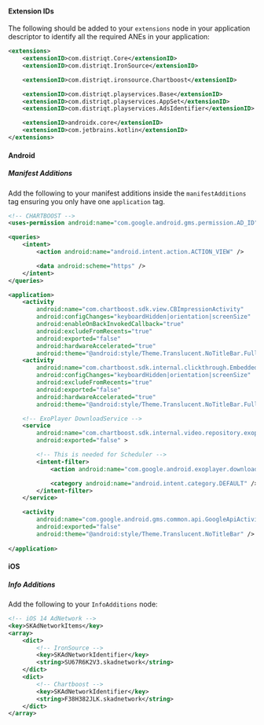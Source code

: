 
#### Extension IDs

The following should be added to your `extensions` node in your application descriptor to identify all the required ANEs in your application:

```xml
<extensions>
    <extensionID>com.distriqt.Core</extensionID>
    <extensionID>com.distriqt.IronSource</extensionID>

    <extensionID>com.distriqt.ironsource.Chartboost</extensionID>

    <extensionID>com.distriqt.playservices.Base</extensionID>
    <extensionID>com.distriqt.playservices.AppSet</extensionID>
    <extensionID>com.distriqt.playservices.AdsIdentifier</extensionID>

    <extensionID>androidx.core</extensionID>
    <extensionID>com.jetbrains.kotlin</extensionID>
</extensions>
```



#### Android

##### Manifest Additions


Add the following to your manifest additions inside the `manifestAdditions` tag ensuring you only have one `application` tag. 

```xml
<!-- CHARTBOOST -->
<uses-permission android:name="com.google.android.gms.permission.AD_ID" />

<queries>
    <intent>
        <action android:name="android.intent.action.ACTION_VIEW" />

        <data android:scheme="https" />
    </intent>
</queries>

<application>
    <activity
        android:name="com.chartboost.sdk.view.CBImpressionActivity"
        android:configChanges="keyboardHidden|orientation|screenSize"
        android:enableOnBackInvokedCallback="true"
        android:excludeFromRecents="true"
        android:exported="false"
        android:hardwareAccelerated="true"
        android:theme="@android:style/Theme.Translucent.NoTitleBar.Fullscreen" />
    <activity
        android:name="com.chartboost.sdk.internal.clickthrough.EmbeddedBrowserActivity"
        android:configChanges="keyboardHidden|orientation|screenSize"
        android:excludeFromRecents="true"
        android:exported="false"
        android:hardwareAccelerated="true"
        android:theme="@android:style/Theme.Translucent.NoTitleBar.Fullscreen" />

    <!-- ExoPlayer DownloadService -->
    <service
        android:name="com.chartboost.sdk.internal.video.repository.exoplayer.VideoRepositoryDownloadService"
        android:exported="false" >

        <!-- This is needed for Scheduler -->
        <intent-filter>
            <action android:name="com.google.android.exoplayer.downloadService.action.RESTART" />

            <category android:name="android.intent.category.DEFAULT" />
        </intent-filter>
    </service>

    <activity
        android:name="com.google.android.gms.common.api.GoogleApiActivity"
        android:exported="false"
        android:theme="@android:style/Theme.Translucent.NoTitleBar" />
        
</application>
```

#### iOS 

##### Info Additions

Add the following to your `InfoAdditions` node:

```xml
<!-- iOS 14 AdNetwork -->
<key>SKAdNetworkItems</key>
<array>
    <dict>
        <!-- IronSource -->
        <key>SKAdNetworkIdentifier</key>
        <string>SU67R6K2V3.skadnetwork</string> 
    </dict>
    <dict>
        <!-- Chartboost -->
        <key>SKAdNetworkIdentifier</key>
        <string>F38H382JLK.skadnetwork</string>
    </dict>
</array>
```

